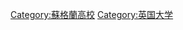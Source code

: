 {{Commonscat|Universities and colleges in Scotland}}

[[Category:蘇格蘭高校|Category:蘇格蘭高校]]
[[Category:英国大学|Category:英国大学]]